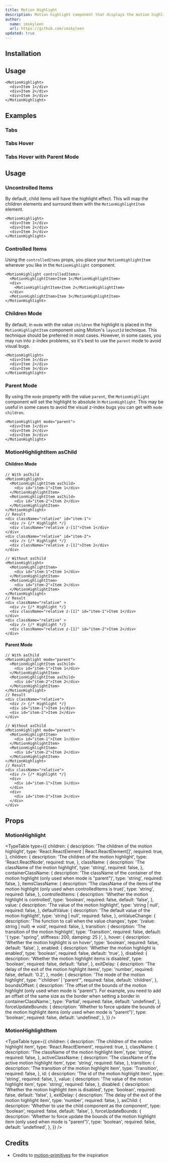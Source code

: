 ```yaml
---
title: Motion Highlight
description: Motion highlight component that displays the motion highlight effect.
author:
  name: imskyleen
  url: https://github.com/imskyleen
updated: true
---
```


<ComponentPreview name="motion-highlight-cards-hover-demo" />

## Installation

<ComponentInstallation name="motion-highlight" />

## Usage

```tsx
<MotionHighlight>
  <div>Item 1</div>
  <div>Item 2</div>
  <div>Item 3</div>
</MotionHighlight>
```

## Examples

### Tabs

<ComponentPreview name="motion-highlight-tabs-demo" />

### Tabs Hover

<ComponentPreview name="motion-highlight-tabs-hover-demo" />

### Tabs Hover with Parent Mode

<ComponentPreview name="motion-highlight-tabs-hover-parent-demo" />

## Usage

### Uncontrolled Items

By default, child items will have the highlight effect. This will map the children elements and surround them with the `MotionHighlightItem` element.

```tsx
<MotionHighlight>
  <div>Item 1</div>
  <div>Item 2</div>
  <div>Item 3</div>
</MotionHighlight>
```

### Controlled Items

Using the `controlledItems` props, you place your `MotionHighlightItem` wherever you like in the `MotionHighlight` component.

```tsx
<MotionHighlight controlledItems>
  <MotionHighlightItem>Item 1</MotionHighlightItem>
  <div>
    <MotionHighlightItem>Item 2</MotionHighlightItem>
  </div>
  <MotionHighlightItem>Item 3</MotionHighlightItem>
</MotionHighlight>
```

### Children Mode

By default, in `mode` with the value `children` the highlight is placed in the `MotionHighlightItem` component using Motion's `layoutId` technique. This technique should be preferred in most cases. However, in some cases, you may run into z-index problems, so it's best to use the `parent` mode to avoid visual bugs.

```tsx
<MotionHighlight>
  <div>Item 1</div>
  <div>Item 2</div>
  <div>Item 3</div>
</MotionHighlight>
```

### Parent Mode

By using the `mode` property with the value `parent`, the `MotionHighlight` component will set the highlight to absolute in `MotionHighlight`. This may be useful in some cases to avoid the visual z-index bugs you can get with `mode` `children`.

```tsx
<MotionHighlight mode="parent">
  <div>Item 1</div>
  <div>Item 2</div>
  <div>Item 3</div>
</MotionHighlight>
```

### MotionHighlightItem asChild

#### Children Mode

```tsx
// With asChild
<MotionHighlight>
  <MotionHighlightItem asChild>
    <div id="item-1">Item 1</div>
  </MotionHighlightItem>
  <MotionHighlightItem asChild>
    <div id="item-2">Item 2</div>
  </MotionHighlightItem>
</MotionHighlight>
// Result
<div className="relative" id="item-1">
  <div /> {/* Highlight */}
  <div className="relative z-[1]">Item 1</div>
</div>
<div className="relative" id="item-2">
  <div /> {/* Highlight */}
  <div className="relative z-[1]">Item 2</div>
</div>

// Without asChild
<MotionHighlight>
  <MotionHighlightItem>
    <div id="item-1">Item 1</div>
  </MotionHighlightItem>
  <MotionHighlightItem>
    <div id="item-2">Item 2</div>
  </MotionHighlightItem>
</MotionHighlight>
// Result
<div className="relative" >
  <div /> {/* Highlight */}
  <div className="relative z-[1]" id="item-1">Item 1</div>
</div>
<div className="relative" >
  <div /> {/* Highlight */}
  <div className="relative z-[1]" id="item-2">Item 2</div>
</div>
```

#### Parent Mode

```tsx
// With asChild
<MotionHighlight mode="parent">
  <MotionHighlightItem asChild>
    <div id="item-1">Item 1</div>
  </MotionHighlightItem>
  <MotionHighlightItem asChild>
    <div id="item-2">Item 2</div>
  </MotionHighlightItem>
</MotionHighlight>
// Result
<div className="relative">
  <div /> {/* Highlight */}
  <div id="item-1">Item 1</div>
  <div id="item-2">Item 2</div>
</div>

// Without asChild
<MotionHighlight mode="parent">
  <MotionHighlightItem>
    <div id="item-1">Item 1</div>
  </MotionHighlightItem>
  <MotionHighlightItem>
    <div id="item-2">Item 2</div>
  </MotionHighlightItem>
</MotionHighlight>
// Result
<div className="relative">
  <div /> {/* Highlight */}
  <div>
    <div id="item-1">Item 1</div>
  </div>
  <div>
    <div id="item-2">Item 2</div>
  </div>
</div>
```

## Props

### MotionHighlight

<TypeTable
  type={{
    children: {
      description: 'The children of the motion highlight',
      type: 'React.ReactElement | React.ReactElement[]',
      required: true,
    },
    children: {
      description: 'The children of the motion highlight',
      type: 'React.ReactNode',
      required: true,
    },
    className: {
      description: 'The className of the motion highlight',
      type: 'string',
      required: false,
    },
    containerClassName: {
      description:
        'The className of the container of the motion highlight (only used when mode is "parent")',
      type: 'string',
      required: false,
    },
    itemsClassName: {
      description:
        'The className of the items of the motion highlight (only used when controlledItems is true)',
      type: 'string',
      required: false,
    },
    controlledItems: {
      description: 'Whether the motion highlight is controlled',
      type: 'boolean',
      required: false,
      default: 'false',
    },
    value: {
      description: 'The value of the motion highlight',
      type: 'string | null',
      required: false,
    },
    defaultValue: {
      description: 'The default value of the motion highlight',
      type: 'string | null',
      required: false,
    },
    onValueChange: {
      description: 'The function to call when the value changes',
      type: '(value: string | null) => void',
      required: false,
    },
    transition: {
      description: 'The transition of the motion highlight',
      type: 'Transition',
      required: false,
      default: '{ type: "spring", stiffness: 200, damping: 25 }',
    },
    hover: {
      description: 'Whether the motion highlight is on hover',
      type: 'boolean',
      required: false,
      default: 'false',
    },
    enabled: {
      description: 'Whether the motion highlight is enabled',
      type: 'boolean',
      required: false,
      default: 'true',
    },
    disabled: {
      description: 'Whether the motion highlight items is disabled',
      type: 'boolean',
      required: false,
      default: 'false',
    },
    exitDelay: {
      description: 'The delay of the exit of the motion highlight items',
      type: 'number',
      required: false,
      default: '0.2',
    },
    mode: {
      description: 'The mode of the motion highlight',
      type: "'children' | 'parent'",
      required: false,
      default: 'children',
    },
    boundsOffset: {
      description:
        'The offset of the bounds of the motion highlight (only used when mode is "parent"). For example, you need to add an offset of the same size as the border when setting a border in containerClassName.',
      type: 'Partial<Bounds>',
      required: false,
      default: 'undefined',
    },
    forceUpdateBounds: {
      description:
        'Whether to force update the bounds of the motion highlight items (only used when mode is "parent")',
      type: 'boolean',
      required: false,
      default: 'undefined',
    },
  }}
/>

### MotionHighlightItem

<TypeTable
  type={{
    children: {
      description: 'The children of the motion highlight item',
      type: 'React.ReactElement',
      required: true,
    },
    className: {
      description: 'The className of the motion highlight item',
      type: 'string',
      required: false,
    },
    activeClassName: {
      description: 'The className of the active motion highlight item',
      type: 'string',
      required: false,
    },
    transition: {
      description: 'The transition of the motion highlight item',
      type: 'Transition',
      required: false,
    },
    id: {
      description: 'The id of the motion highlight item',
      type: 'string',
      required: false,
    },
    value: {
      description: 'The value of the motion highlight item',
      type: 'string',
      required: false,
    },
    disabled: {
      description: 'Whether the motion highlight item is disabled',
      type: 'boolean',
      required: false,
      default: 'false',
    },
    exitDelay: {
      description: 'The delay of the exit of the motion highlight item',
      type: 'number',
      required: false,
    },
    asChild: {
      description: 'Whether to use the child component as the component',
      type: 'boolean',
      required: false,
      default: 'false',
    },
    forceUpdateBounds: {
      description:
        'Whether to force update the bounds of the motion highlight item (only used when mode is "parent")',
      type: 'boolean',
      required: false,
      default: 'undefined',
    },
  }}
/>

## Credits

- Credits to [motion-primitives](https://motion-primitives.com/docs/animated-background) for the inspiration
